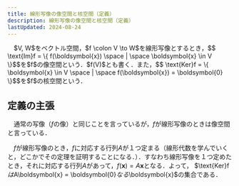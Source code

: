 ```yaml
---
title: 線形写像の像空間と核空間（定義）
description: 線形写像の像空間と核空間（定義）
lastUpdated: 2024-08-24
---
```



<Card title="定義6.3.2">
　$V, W$をベクトル空間，$f \colon V \to W$を線形写像とするとき，$$ \text{Im}f = \{ f(\boldsymbol{x}) \space | \space \boldsymbol{x} \in V \}$$を$f$の像空間という．$f(V)$とも書く．また，$$ \text{Ker}f = \{ \boldsymbol{x} \in V \space | \space f(\boldsymbol{x}) = \boldsymbol{0} \}$$を$f$の核空間という．
</Card>

## 定義の主張
　通常の写像（$f$の像）と同じことを言っているが，$f$が線形写像のときは像空間と言っている．

　$f$が線形写像のとき，$f$に対応する行列$A$が１つ定まる（線形代数を学んでいくと，どこかでその定理を証明することになる．）．すなわち線形写像を１つ定めたとき，それに対応する行列$A$があって，$f(\boldsymbol{x})=A\boldsymbol{x}$となる．よって， $\text{Ker}f $は$A\boldsymbol{x} = \boldsymbol{0}$なる$\boldsymbol{x}$の集合である．

<ImageWithCaption 
    src={image_01}
    alt="線形写像の像空間と核空間（定義）"
    figcaption="像空間，核空間"
    width="398"
    height="216"
/>
